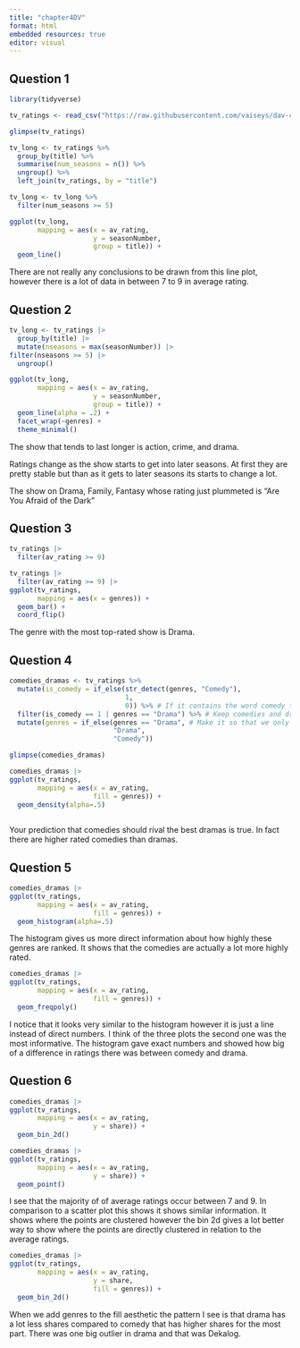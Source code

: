 ```yaml
---
title: "chapter4DV"
format: html
embedded resources: true 
editor: visual
---
```


## Question 1 

```r
library(tidyverse)
```

```r
tv_ratings <- read_csv("https://raw.githubusercontent.com/vaiseys/dav-course/main/Data/tv_ratings.csv")
```

```r
glimpse(tv_ratings)
```

```r
tv_long <- tv_ratings %>% 
  group_by(title) %>% 
  summarise(num_seasons = n()) %>% 
  ungroup() %>% 
  left_join(tv_ratings, by = "title") 

tv_long <- tv_long %>% 
  filter(num_seasons >= 5)
```

```r
ggplot(tv_long,
       mapping = aes(x = av_rating,
                     y = seasonNumber,
                     group = title)) +
  geom_line() 
```

There are not really any conclusions to be drawn from this line plot, however there is a lot of data in between 7 to 9 in average rating.

## Question 2 

```r
tv_long <- tv_ratings |>
  group_by(title) |>
  mutate(nseasons = max(seasonNumber)) |>
filter(nseasons >= 5) |>
  ungroup()

ggplot(tv_long,
       mapping = aes(x = av_rating,
                     y = seasonNumber,
                     group = title)) +
  geom_line(alpha = .2) +
  facet_wrap(~genres) +
  theme_minimal()
```

The show that tends to last longer is action, crime, and drama.

Ratings change as the show starts to get into later seasons. At first they are pretty stable but than as it gets to later seasons its starts to change a lot.

The show on Drama, Family, Fantasy whose rating just plummeted is "Are You Afraid of the Dark"

## Question 3 

```r
tv_ratings |>
  filter(av_rating >= 9) 
```

```r
tv_ratings |>
  filter(av_rating >= 9) |>
ggplot(tv_ratings,
       mapping = aes(x = genres)) +
  geom_bar() +
  coord_flip()
```

The genre with the most top-rated show is Drama.

## Question 4 

```r
comedies_dramas <- tv_ratings %>% 
  mutate(is_comedy = if_else(str_detect(genres, "Comedy"), 
                             1, 
                             0)) %>% # If it contains the word comedy then 1, else 0
  filter(is_comedy == 1 | genres == "Drama") %>% # Keep comedies and dramas
  mutate(genres = if_else(genres == "Drama", # Make it so that we only have those two genres
                          "Drama", 
                          "Comedy"))

glimpse(comedies_dramas)
```

```r
comedies_dramas |>
ggplot(tv_ratings,
       mapping = aes(x = av_rating,
                     fill = genres)) +
  geom_density(alpha=.5)
  
```

Your prediction that comedies should rival the best dramas is true. In fact there are higher rated comedies than dramas.

## Question 5 

```r
comedies_dramas |>
ggplot(tv_ratings,
       mapping = aes(x = av_rating,
                     fill = genres)) +
  geom_histogram(alpha=.5)
```

The histogram gives us more direct information about how highly these genres are ranked. It shows that the comedies are actually a lot more highly rated.

```r
comedies_dramas |>
ggplot(tv_ratings,
       mapping = aes(x = av_rating,
                     fill = genres)) +
  geom_freqpoly()
```

I notice that it looks very similar to the histogram however it is just a line instead of direct numbers. I think of the three plots the second one was the most informative. The histogram gave exact numbers and showed how big of a difference in ratings there was between comedy and drama.

## Question 6 

```r
comedies_dramas |>
ggplot(tv_ratings,
       mapping = aes(x = av_rating,
                     y = share)) +
  geom_bin_2d()
```

```r
comedies_dramas |>
ggplot(tv_ratings,
       mapping = aes(x = av_rating,
                     y = share)) +
  geom_point()

```

I see that the majority of of average ratings occur between 7 and 9. In comparison to a scatter plot this shows it shows similar information. It shows where the points are clustered however the bin 2d gives a lot better way to show where the points are directly clustered in relation to the average ratings.

```r
comedies_dramas |>
ggplot(tv_ratings,
       mapping = aes(x = av_rating,
                     y = share,
                     fill = genres)) +
  geom_bin_2d()
```

When we add genres to the fill aesthetic the pattern I see is that drama has a lot less shares compared to comedy that has higher shares for the most part. There was one big outlier in drama and that was Dekalog.
